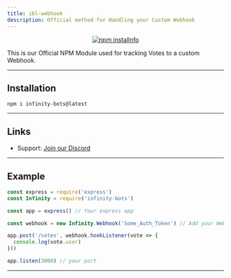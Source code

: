 ```yaml
---
title: ibl-webhook
description: Official method for Handling your Custom Webhook
---
```



<div align="center">
  <p>
    <a href="https://nodei.co/npm/infinity-bots/"><img src="https://nodei.co/npm/infinity-bots.png?downloads=true&stars=true" alt="npm installnfo" /></a>
  </p>
</div>

This is our Official NPM Module used for tracking Votes to a custom Webhook.

--- 

## Installation
`npm i infinity-bots@latest`

---

## Links

- Support: [Join our Discord](https://botlist.site/discord)

---

## Example
```js
const express = require('express')
const Infinity = require('infinity-bots')

const app = express() // Your express app

const webhook = new Infinity.Webhook('Some_Auth_Token') // Add your Webhooks Auth Token

app.post('/votes', webhook.hookListener(vote => {
  console.log(vote.user)
}))

app.listen(3000) // your port

```

---


